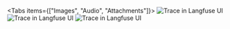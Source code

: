 <Tabs items={["Images", "Audio", "Attachments"]}>
  <Tab>
    <Frame className="mt-0">
      ![Trace in Langfuse UI](/images/docs/multi-modal-trace-image.jpg)
    </Frame>
  </Tab>
  <Tab>
    <Frame className="mt-0">
      ![Trace in Langfuse UI](/images/docs/multi-modal-trace-audio.png)
    </Frame>
  </Tab>
  <Tab>
    <Frame className="mt-0">
      ![Trace in Langfuse UI](/images/docs/multi-modal-trace-attachment.png)
    </Frame>
  </Tab>
</Tabs>
